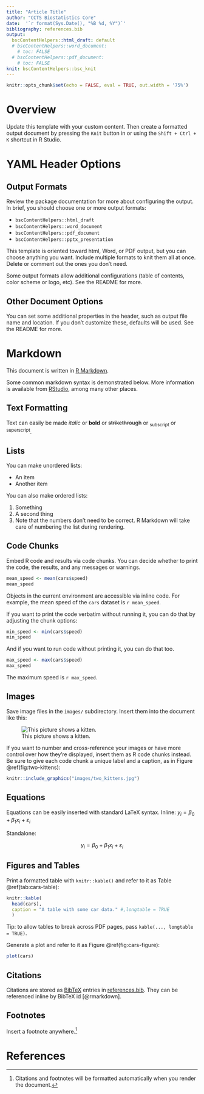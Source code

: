 ```yaml
---
title: "Article Title"
author: "CCTS Biostatistics Core"
date:  '`r format(Sys.Date(), "%B %d, %Y")`'
bibliography: references.bib
output: 
  bscContentHelpers::html_draft: default
  # bscContentHelpers::word_document:
    # toc: FALSE
  # bscContentHelpers::pdf_document:
    # toc: FALSE
knit: bscContentHelpers::bsc_knit
---
```


```r
knitr::opts_chunk$set(echo = FALSE, eval = TRUE, out.width = '75%')
```

# Overview

Update this template with your custom content. Then create a formatted output document by pressing the `Knit` button in or using the `Shift + Ctrl + K` shortcut in R Studio. 

# YAML Header Options

## Output Formats

Review the package documentation for more about configuring the output. In brief, you should choose one or more output formats: 

* `bscContentHelpers::html_draft`
* `bscContentHelpers::word_document`
* `bscContentHelpers::pdf_document`
* `bscContentHelpers::pptx_presentation`

This template is oriented toward html, Word, or PDF output, but you can choose anything you want. Include multiple formats to knit them all at once. Delete or comment out the ones you don't need.

Some output formats allow additional configurations (table of contents, color scheme or logo, etc). See the README for more.

## Other Document Options

You can set some additional properties in the header, such as output file name and location. If you don't customize these, defaults will be used. See the README for more.

# Markdown

This document is written in [R Markdown](https://bookdown.org/yihui/rmarkdown/).

Some common markdown syntax is demonstrated below. More information is available from [RStudio](https://rmarkdown.rstudio.com/authoring_basics.html), among many other places.

## Text Formatting
Text can easily be made *italic* or **bold** or ~~strikethrough~~ or ~subscript~ or ^superscript^.

## Lists
You can make unordered lists:

* An item
* Another item

You can also make ordered lists:

1. Something
2. A second thing
2. Note that the numbers don't need to be correct. R Markdown will take care of numbering the list during rendering.

## Code Chunks

Embed R code and results via code chunks. You can decide whether to print the code, the results, and any messages or warnings.

```r
mean_speed <- mean(cars$speed)
mean_speed
```

Objects in the current environment are accessible via inline code. For example, the mean speed of the `cars` dataset is `r mean_speed`.

If you want to print the code verbatim without running it, you can do that by adjusting the chunk options:

```r
min_speed <- min(cars$speed)
min_speed
```

And if you want to run code without printing it, you can do that too.

```r
max_speed <- max(cars$speed)
max_speed
```

The maximum speed is `r max_speed`.

## Images

Save image files in the `images/` subdirectory. Insert them into the document like this:

![This picture shows a kitten.](images/kitten.jpg)

If you want to number and cross-reference your images or have more control over how they're displayed, insert them as R code chunks instead. Be sure to give each code chunk a unique label and a caption, as in Figure \@ref(fig:two-kittens):

```r
knitr::include_graphics("images/two_kittens.jpg")
```


## Equations

Equations can be easily inserted with standard LaTeX syntax. Inline: $y_i = \beta_0 + \beta_1x_i + \varepsilon_i$

Standalone:

$$y_i = \beta_0 + \beta_1x_i + \varepsilon_i$$


## Figures and Tables

Print a formatted table with `knitr::kable()` and refer to it as Table \@ref(tab:cars-table):

```r
knitr::kable(
  head(cars),
  caption = "A table with some car data." #,longtable = TRUE
  )
```

Tip: to allow tables to break across PDF pages, pass `kable(..., longtable = TRUE)`.

Generate a plot and refer to it as Figure \@ref(fig:cars-figure):

```r
plot(cars)
```


## Citations

Citations are stored as [BibTeX](https://rmarkdown.rstudio.com/authoring_bibliographies_and_citations.html) entries in [references.bib](references.bib). They can be referenced inline by BibTeX id [@rmarkdown].

## Footnotes

Insert a footnote anywhere.[^my-note]

[^my-note]: Citations and footnotes will be formatted automatically when you render the document.

# References


